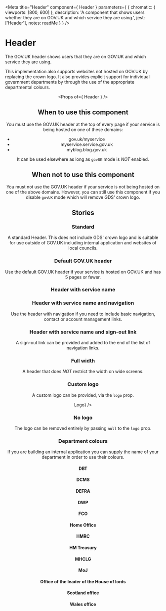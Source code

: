 
<Meta
  title="Header"
  component={ Header }
  parameters={ {
    chromatic: { viewports: [800, 600] },
    description: 'A component that shows users whether they are on GOV.UK and which service they are using.',
    jest: ['Header'],
    notes: readMe
  } }
/>

# Header

The GOV.UK header shows users that they are on GOV.UK and which service they are using.

This implementation also supports websites not hosted on GOV.UK by
replacing the crown logo. It also provides explicit support for
individual government departments by through the use of the appropriate
departmental colours.

<Preview withToolbar>
  <Story name="Header">
    <Header govUK />
  </Story>
</Preview>

<Props of={ Header } />


## When to use this component

You must use the GOV.UK header at the top of every page if your service
is being hosted on one of these domains:

- gov.uk/myservice
- myservice.service.gov.uk
- myblog.blog.gov.uk

It can be used elsewhere as long as `govUK` mode is _NOT_ enabled.


## When not to use this component

You must not use the GOV.UK header if your service is not being hosted on
one of the above domains. However, you can still use this component if
you disable `govUK` mode which will remove GDS' crown logo.


## Stories
### Standard

A standard Header. This does not include GDS' crown logo and is suitable
for use outside of GOV.UK including internal application and websites of
local councils.

<Preview>
  <Story name="Standard">
    <Header />
  </Story>
</Preview>


### Default GOV.UK header

Use the default GOV.UK header if your service is hosted on GOV.UK and has
5 pages or fewer.

<Preview>
  <Story name="GOV.UK">
    <Header govUK />
  </Story>
</Preview>


### Header with service name

<Preview>
  <Story name="Service name">
    <Header govUK
      serviceName="Service name"
      serviceHref="#"
    />
  </Story>
</Preview>


### Header with service name and navigation

Use the header with navigation if you need to include basic navigation,
contact or account management links.

<Preview>
  <Story name="Navigation">
    <Header govUK
      navigation={[
        { href: '#1', text: 'Navigation item 1', active: true },
        { href: '?2', text: 'Navigation item 2' },
        { href: '?3', text: 'Navigation item 3' },
        { href: '?4', text: 'Navigation item 4' }
      ]}
      organisationHref="#"
      serviceName="Service name"
      serviceHref="#"
    />
  </Story>
</Preview>


### Header with service name and sign-out link

A sign-out link can be provided and added to the end of the list of
navigation links.

<Preview>
  <Story name="Sign out">
    <Header
      signOutHref="#sign-out"
      serviceName="My service"
      serviceHref="#my-service"
    />
  </Story>
</Preview>


### Full width

A header that does _NOT_ restrict the width on wide screens.

<Preview>
  <Story name="Full width">
    <Header
      maxContentsWidth={-1}
    />
  </Story>
</Preview>


### Custom logo

A custom logo can be provided, via the `logo` prop.

<Preview>
  <Story name="Custom logo">
    <Header
      logo={<span>Logo</span>}
    />
  </Story>
</Preview>


### No logo

The logo can be removed entirely by passing `null` to the `logo` prop.

<Preview>
  <Story name="No logo">
    <Header
      logo={null}
    />
  </Story>
</Preview>


### Department colours

If you are building an internal application you can supply the name of
your department in order to use their colours.


#### DBT

<Preview>
  <Story name="DBT">
    <Header
      department="department-for-business-trade"
    />
  </Story>
</Preview>


#### DCMS

<Preview>
  <Story name="DCMS">
    <Header
      department="department-for-culture-media-sport"
    />
  </Story>
</Preview>


#### DEFRA

<Preview>
  <Story name="DEFRA">
    <Header
      department="department-for-environment-food-rural-affairs"
    />
  </Story>
</Preview>


#### DWP

<Preview>
  <Story name="DWP">
    <Header
      department="department-for-work-pensions"
    />
  </Story>
</Preview>


#### FCO

<Preview>
  <Story name="FCO">
    <Header
      department="foreign-commonwealth-office"
    />
  </Story>
</Preview>


#### Home Office

<Preview>
  <Story name="Home Office">
    <Header
      department="home-office"
    />
  </Story>
</Preview>


#### HMRC

<Preview>
  <Story name="HMRC">
    <Header
      department="hm-revenue-customs"
    />
  </Story>
</Preview>


#### HM Treasury

<Preview>
  <Story name="HM treasury">
    <Header
      department="hm-treasury"
    />
  </Story>
</Preview>


#### MHCLG

<Preview>
  <Story name="MHCLG">
    <Header
      department="ministry-for-housing-communities-local-government"
    />
  </Story>
</Preview>


#### MoJ

<Preview>
  <Story name="MoJ">
    <Header
      department="ministry-of-justice"
    />
  </Story>
</Preview>


#### Office of the leader of the House of lords

<Preview>
  <Story name="Office of the leader of the House of lords">
    <Header
      department="office-of-the-leader-of-the-house-of-lords"
    />
  </Story>
</Preview>


#### Scotland office

<Preview>
  <Story name="Scotland office">
    <Header
      department="scotland-office"
    />
  </Story>
</Preview>


#### Wales office

<Preview>
  <Story name="Wales office">
    <Header
      department="wales-office"
    />
  </Story>
</Preview>
